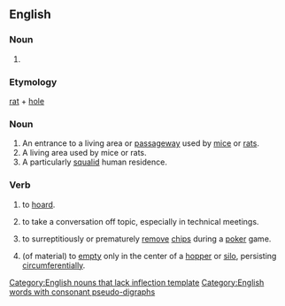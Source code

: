==English==

===Noun===
{{infl|en|noun}}[[Category:English nouns that lack inflection template]]

# {{defn|English}}

===Etymology===
[[rat]] + [[hole]]

===Noun===
{{en-noun}}

# An entrance to a living area or [[passageway]] used by [[mice]] or [[rats]].
# A living area used by mice or rats.
# A particularly [[squalid]] human residence.

===Verb===
{{en-verb|ratholes|ratholing|ratholed|ratholed}}

# {{transitive}} to [[hoard]].
# {{transitive}} to take a conversation off topic, especially in technical meetings.
# {{transitive}} to surreptitiously or prematurely [[remove]] [[chips]] during a [[poker]] game.
# {{intransitive}} (of material) to [[empty]] only in the center of a [[hopper]] or [[silo]], persisting [[circumferential]]ly.

[[Category:English words with consonant pseudo-digraphs]]